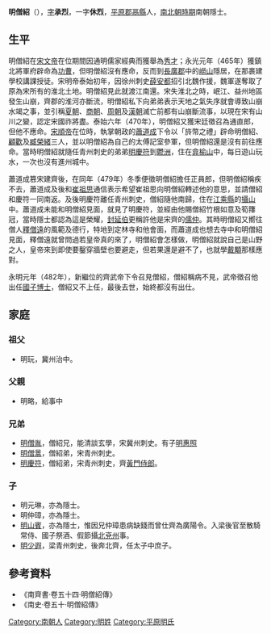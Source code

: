 '''明僧紹'''（{{bd|？||？|catIdx=M}}），[[表字|字]]'''承烈'''，一字'''休烈'''，[[平原郡|平原郡]][[鬲縣|鬲縣]]人，[[南北朝時期|南北朝時期]]南朝隱士。

==生平 ==
明僧紹在[[宋文帝|宋文帝]]在位期間因通明儒家經典而獲舉為[[秀才|秀才]]；永光元年（465年）獲鎮北將軍府辟命為[[功曹|功曹]]，但明僧紹沒有應命，反而到[[長廣郡|長廣郡]]中的[[嶗山|嶗山]]隱居，在那裹建學校講課授徒。宋明帝泰始初年，因徐州刺史[[薛安都|薛安都]]招引北魏作援，魏軍遂奪取了原為宋所有的淮北土地。明僧紹見此就渡江南還。宋失淮北之時，岷江、益州地區發生山崩，齊郡的淮河亦斷流，明僧紹私下向弟弟表示天地之氣失序就會導致山崩水竭之事，並引稱[[夏朝|夏朝]]、[[商朝|商朝]]、[[周朝|周朝]]及[[漢朝|漢朝]]滅亡前都有山崩斷流事，以現在宋有山川之變，認定宋國祚將盡。泰始六年（470年），明僧紹又獲宋廷徵召為通直郎，但他不應命。[[宋順帝|宋順帝]]在位時，執掌朝政的[[蕭道成|蕭道成]]下令以「旍幣之禮」辟命明僧紹、[[顧歡|顧歡]]及[[臧榮緒|臧榮緒]]三人，並以明僧紹為自己的太傅記室參軍，但明僧紹還是沒有前往應命。當時明僧紹就隨任青州刺史的弟弟[[明慶符|明慶符]]到[[鬱洲|鬱洲]]，住在[[弇榆山|弇榆山]]中，每日遊山玩水，一次也沒有進州城中。

蕭道成篡宋建齊後，在同年（479年）冬季便徵明僧紹擔任正員郎，但明僧紹稱疾不去，蕭道成及後和[[崔祖思|崔祖思]]通信表示希望崔祖思向明僧紹轉述他的意思，並請僧紹和慶符一同南返。及後明慶符離任青州刺史，僧紹隨他南歸，住在[[江乘縣|江乘縣]]的[[攝山|攝山]]中。蕭道成未能和明僧紹見面，就見了明慶符，並經由他賜僧紹竹根如意及筍籜冠，當時隱士都認為這是榮耀，[[封延伯|封延伯]]更稱許他是宋齊的[[王霸_(儒仲)|儒仲]]。其時明僧紹又嚮往僧人[[釋僧遠|釋僧遠]]的風範及德行，特地到定林寺和他會面，而蕭道成也想去寺中和明僧紹見面，釋僧遠就曾問過若皇帝真的來了，明僧紹會怎樣做，明僧紹就說自己是山野之人，皇帝來到即使要鑿穿牆壁也要避走，但若果還是避不了，也就學[[戴顒_(劉宋)|戴顒]]那樣應對。

永明元年（482年），新繼位的齊武帝下令召見僧紹，僧紹稱病不見，武帝徵召他出任[[國子博士|國子博士]]，僧紹又不上任，最後去世，始終都沒有出仕。

== 家庭 ==
=== 祖父 ===
*明玩，冀州治中。
=== 父親===
*明略，給事中
=== 兄弟 ===
*[[明僧胤|明僧胤]]，僧紹兄，能清談玄學，宋冀州刺史。有子[[明惠照|明惠照]]
*[[明僧暠|明僧暠]]，僧紹弟，宋青州刺史。
*[[明慶符|明慶符]]，僧紹弟，宋青州刺史，齊[[黃門侍郎|黃門侍郎]]。
=== 子 ===
*明元琳，亦為隱士。
*明仲璋，亦為隱士。
*[[明山賓|明山賓]]，亦為隱士，惟因兄仲璋患病缺錢而曾仕齊為廣陽令。入梁後官至散騎常侍、國子祭酒、假節攝[[北兗州|北兗州]]事。
*[[明少遐|明少遐]]，梁青州刺史，後奔北齊，任太子中庶子。


== 參考資料 ==
*《南齊書·卷五十四·明僧紹傳》
*《南史·卷五十·明僧紹傳》

[[Category:南朝人|Category:南朝人]]
[[Category:明姓|Category:明姓]]
[[Category:平原明氏|Category:平原明氏]]
